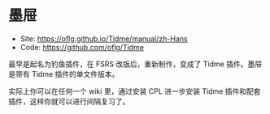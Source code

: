# 墨屉

- Site: https://oflg.github.io/Tidme/manual/zh-Hans
- Code: https://github.com/oflg/Tidme

最早是起名为钓鱼插件，在 FSRS 改版后，重新制作，变成了 Tidme 插件。墨屉是带有 Tidme 插件的单文件版本。

实际上你可以在任何一个 wiki 里，通过安装 CPL 进一步安装 Tidme 插件和配套插件，这样你就可以进行间隔复习了。
